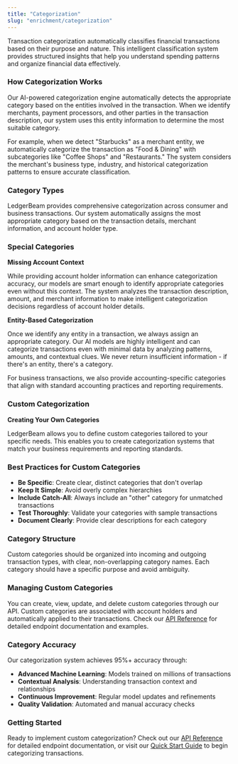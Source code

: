 ```yaml
---
title: "Categorization"
slug: "enrichment/categorization"
---
```


Transaction categorization automatically classifies financial transactions based on their purpose and nature. This intelligent classification system provides structured insights that help you understand spending patterns and organize financial data effectively.

### How Categorization Works

Our AI-powered categorization engine automatically detects the appropriate category based on the entities involved in the transaction. When we identify merchants, payment processors, and other parties in the transaction description, our system uses this entity information to determine the most suitable category.

For example, when we detect "Starbucks" as a merchant entity, we automatically categorize the transaction as "Food & Dining" with subcategories like "Coffee Shops" and "Restaurants." The system considers the merchant's business type, industry, and historical categorization patterns to ensure accurate classification.

### Category Types

LedgerBeam provides comprehensive categorization across consumer and business transactions. Our system automatically assigns the most appropriate category based on the transaction details, merchant information, and account holder type.

### Special Categories

**Missing Account Context**

While providing account holder information can enhance categorization accuracy, our models are smart enough to identify appropriate categories even without this context. The system analyzes the transaction description, amount, and merchant information to make intelligent categorization decisions regardless of account holder details.

**Entity-Based Categorization**

Once we identify any entity in a transaction, we always assign an appropriate category. Our AI models are highly intelligent and can categorize transactions even with minimal data by analyzing patterns, amounts, and contextual clues. We never return insufficient information - if there's an entity, there's a category.

For business transactions, we also provide accounting-specific categories that align with standard accounting practices and reporting requirements.

### Custom Categorization

**Creating Your Own Categories**

LedgerBeam allows you to define custom categories tailored to your specific needs. This enables you to create categorization systems that match your business requirements and reporting standards.

### Best Practices for Custom Categories

- **Be Specific**: Create clear, distinct categories that don't overlap
- **Keep It Simple**: Avoid overly complex hierarchies
- **Include Catch-All**: Always include an "other" category for unmatched transactions
- **Test Thoroughly**: Validate your categories with sample transactions
- **Document Clearly**: Provide clear descriptions for each category

### Category Structure

Custom categories should be organized into incoming and outgoing transaction types, with clear, non-overlapping category names. Each category should have a specific purpose and avoid ambiguity.

### Managing Custom Categories

You can create, view, update, and delete custom categories through our API. Custom categories are associated with account holders and automatically applied to their transactions. Check our [API Reference](./api) for detailed endpoint documentation and examples.

### Category Accuracy

Our categorization system achieves 95%\+ accuracy through:

- **Advanced Machine Learning**: Models trained on millions of transactions
- **Contextual Analysis**: Understanding transaction context and relationships
- **Continuous Improvement**: Regular model updates and refinements
- **Quality Validation**: Automated and manual accuracy checks

### Getting Started

Ready to implement custom categorization? Check out our [API Reference](./api) for detailed endpoint documentation, or visit our [Quick Start Guide](./quickstart) to begin categorizing transactions.